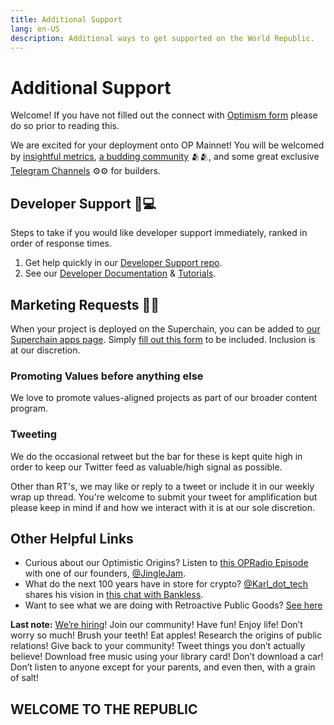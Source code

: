 ```yaml
---
title: Additional Support
lang: en-US
description: Additional ways to get supported on the World Republic.
---
```


# Additional Support

Welcome! If you have not filled out the connect with [Optimism form](https://share.hsforms.com/1yENj8CV9TzGYBASD0JC8_gqoshb) please do so prior to reading this.

We are excited for your deployment onto OP Mainnet!
You will be welcomed by [insightful metrics](https://dune.com/optimismfnd/Optimism), [a budding community](https://discord.gg/optimism) 🫂🫂, and some great exclusive [Telegram Channels](https://t.me/+Cb7q0a1YqItkZTRk) ⚙️⚙️ for builders.

## Developer Support 🙋💻

Steps to take if you would like developer support immediately, ranked in order of response times. 

1. Get help quickly in our [Developer Support repo](https://github.com/ethereum-optimism/developers/discussions).
1. See our [Developer Documentation](https://docs.optimism.io/) & [Tutorials](https://github.com/ethereum-optimism/optimism-tutorial).

## Marketing Requests 🦸🦸

When your project is deployed on the Superchain, you can be added to [our Superchain apps page](https://www.optimism.io/apps). Simply [fill out this form](https://share.hsforms.com/1hUEaGvsySTK9ccNBcNmjkwqoshb) to be included. Inclusion is at our discretion. 

### Promoting Values before anything else

We love to promote values-aligned projects as part of our broader content program.

### Tweeting

We do the occasional retweet but the bar for these is kept quite high in order to keep our Twitter feed as valuable/high signal as possible. 

Other than RT's, we may like or reply to a tweet or include it in our weekly wrap up thread. 
You're welcome to submit your tweet for amplification but please keep in mind if and how we interact with it is at our sole discretion.
 
## Other Helpful Links

* Curious about our Optimistic Origins? Listen to [this OPRadio Episode](https://twitter.com/optimismFND/status/1585015947626426368) with one of our founders, [@JingleJam](https://twitter.com/jinglejamOP).
* What do the next 100 years have in store for crypto? [@Karl_dot_tech](https://twitter.com/karl_dot_tech) shares his vision in [this chat with Bankless](https://www.youtube.com/watch?v=60F2wtjZO5M).
* Want to see what we are doing with Retroactive Public Goods? [See here](/citizens-house/how-retro-funding-works)

**Last note:** [We’re hiring](https://jobs.optimism.io/)! 
Join our community! 
Have fun! 
Enjoy life! 
Don’t worry so much! 
Brush your teeth! 
Eat apples! 
Research the origins of public relations! 
Give back to your community! 
Tweet things you don’t actually believe! 
Download free music using your library card! 
Don’t download a car! 
Don’t listen to anyone except for your parents, and even then, with a grain of salt!
 
## WELCOME TO THE REPUBLIC
 
